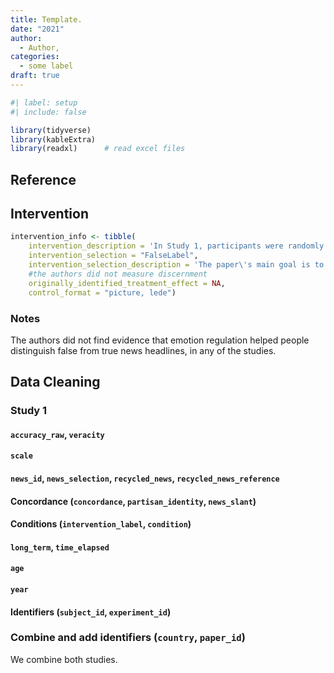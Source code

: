 ```yaml
---
title: Template.
date: "2021"
author: 
  - Author, 
categories:
  - some label
draft: true 
---
```


```r
#| label: setup
#| include: false

library(tidyverse)
library(kableExtra)
library(readxl)      # read excel files

```

## Reference

::: {#refs}
:::

## Intervention

```r
intervention_info <- tibble(
    intervention_description = 'In Study 1, participants were randomly assigned to one of the five following conditions: (i) the Control Condition in which no headline was labeled, (ii) the correct label condition in which all AI-generated headlines were labeled (`intervention_label` = "Correct"), (iii) the missing label condition in which only half of AI-generated headlines were labeled (`intervention_label` = "Missing"), (iv) the noisy label condition in which half of AI-generated headlines were labeled and half of human-generated headlines were mislabeled (`intervention_label` = "Noise "), and (v) the false label condition in which false headlines were labeled as false (`intervention_label` = "FalseLabel")',
    intervention_selection = "FalseLabel",
    intervention_selection_description = 'The paper\'s main goal is to test how AI labels affect accuracy judgments. However, this is not the main interest of our study. We will therefor reduce the treatment to the condition in Study 1 where false headlines are labeled as false (`intervention_label` = "FalseLabel").',
    #the authors did not measure discernment 
    originally_identified_treatment_effect = NA,
    control_format = "picture, lede")


```

### Notes

The authors did not find evidence that emotion regulation helped people distinguish false from true news headlines, in any of the studies.

## Data Cleaning

### Study 1

#### `accuracy_raw`, `veracity`

#### `scale`

#### `news_id`, `news_selection`, `recycled_news`, `recycled_news_reference`

#### Concordance (`concordance`, `partisan_identity`, `news_slant`)

#### Conditions (`intervention_label`, `condition`)

#### `long_term`, `time_elapsed`

#### `age`

#### `year`

#### Identifiers (`subject_id`, `experiment_id`) 

### Combine and add identifiers (`country`, `paper_id`)

We combine both studies. 
